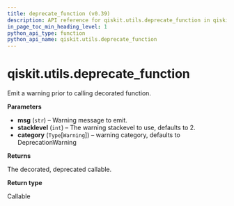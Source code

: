 ```yaml
---
title: deprecate_function (v0.39)
description: API reference for qiskit.utils.deprecate_function in qiskit v0.39
in_page_toc_min_heading_level: 1
python_api_type: function
python_api_name: qiskit.utils.deprecate_function
---
```


<span id="qiskit-utils-deprecate-function" />

# qiskit.utils.deprecate\_function

<Function id="qiskit.utils.deprecate_function" isDedicatedPage={true} github="https://github.com/qiskit/qiskit/tree/stable/0.22/qiskit/utils/deprecation.py" signature="deprecate_function(msg, stacklevel=2, category=<class 'DeprecationWarning'>)">
  Emit a warning prior to calling decorated function.

  **Parameters**

  *   **msg** (`str`) – Warning message to emit.
  *   **stacklevel** (`int`) – The warning stackevel to use, defaults to 2.
  *   **category** (`Type`\[`Warning`]) – warning category, defaults to DeprecationWarning

  **Returns**

  The decorated, deprecated callable.

  **Return type**

  Callable
</Function>

